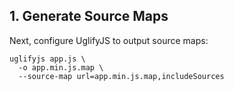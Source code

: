 <Include name="debug-id-requirement.mdx" />

## 1. Generate Source Maps

Next, configure UglifyJS to output source maps:

```
uglifyjs app.js \
  -o app.min.js.map \
  --source-map url=app.min.js.map,includeSources
```

<Include name="sentry-cli-sourcemaps.mdx" />